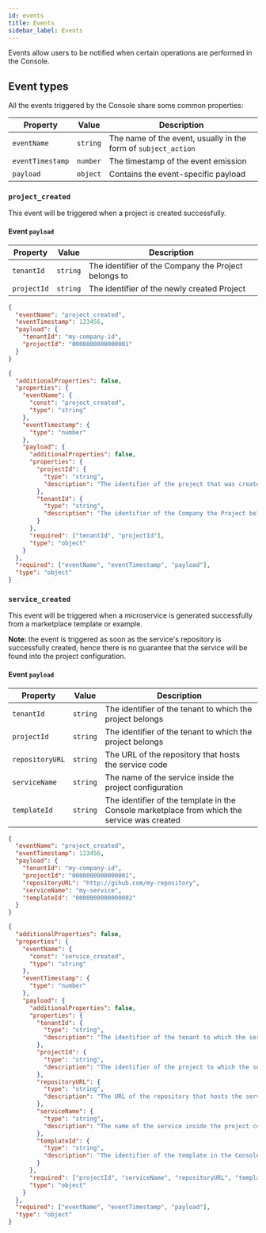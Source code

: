 ```yaml
---
id: events
title: Events
sidebar_label: Events
---
```



Events allow users to be notified when certain operations are performed in the Console.

## Event types

All the events triggered by the Console share some common properties:

| Property | Value | Description |
|-|-|-|
| `eventName` | `string` | The name of the event, usually in the form of `subject_action` |
| `eventTimestamp` | `number` | The timestamp of the event emission |
| `payload` | `object` | Contains the event-specific payload |

### `project_created`

This event will be triggered when a project is created successfully.

#### Event `payload`

| Property | Value | Description |
|-|-|-|
| `tenantId` | `string` | The identifier of the Company the Project belongs to |
| `projectId` | `string` | The identifier of the newly created Project |

<Tabs>
<TabItem value="example" label="Example" default>

  ```json
  {
    "eventName": "project_created",
    "eventTimestamp": 123456,
    "payload": {
      "tenantId": "my-company-id",
      "projectId": "0000000000000001"
    }
  }
  ```

</TabItem>
<TabItem value="json-schema" label="JSON Schema">

  ```json
  {
    "additionalProperties": false,
    "properties": {
      "eventName": {
        "const": "project_created",
        "type": "string"
      },
      "eventTimestamp": {
        "type": "number"
      },
      "payload": {
        "additionalProperties": false,
        "properties": {
          "projectId": {
            "type": "string",
            "description": "The identifier of the project that was created"
          },
          "tenantId": {
            "type": "string",
            "description": "The identifier of the Company the Project belongs to"
          }
        },
        "required": ["tenantId", "projectId"],
        "type": "object"
      }
    },
    "required": ["eventName", "eventTimestamp", "payload"],
    "type": "object"
  }
  ```

</TabItem>
</Tabs>

### `service_created`

This event will be triggered when a microservice is generated successfully from a marketplace template or example.

**Note**: the event is triggered as soon as the service's repository is successfully created, hence there is no guarantee that the service will be found into the project configuration.

#### Event `payload`

| Property | Value | Description |
|-|-|-|
| `tenantId` | `string` | The identifier of the tenant to which the project belongs |
| `projectId` | `string` | The identifier of the tenant to which the project belongs |
| `repositoryURL` | `string` | The URL of the repository that hosts the service code |
| `serviceName` | `string` | The name of the service inside the project configuration |
| `templateId` | `string` | The identifier of the template in the Console marketplace from which the service was created |

<Tabs>
<TabItem value="example" label="Example" default>

  ```json
  {
    "eventName": "project_created",
    "eventTimestamp": 123456,
    "payload": {
      "tenantId": "my-company-id",
      "projectId": "0000000000000001",
      "repositoryURL": "http://gihub.com/my-repository",
      "serviceName": "my-service",
      "templateId": "0000000000000002"
    }
  }
  ```

</TabItem>
<TabItem value="json-schema" label="JSON Schema">

  ```json
  {
    "additionalProperties": false,
    "properties": {
      "eventName": {
        "const": "service_created",
        "type": "string"
      },
      "eventTimestamp": {
        "type": "number"
      },
      "payload": {
        "additionalProperties": false,
        "properties": {
          "tenantId": {
            "type": "string",
            "description": "The identifier of the tenant to which the service belongs"
          },
          "projectId": {
            "type": "string",
            "description": "The identifier of the project to which the service belongs"
          },
          "repositoryURL": {
            "type": "string",
            "description": "The URL of the repository that hosts the service code"
          },
          "serviceName": {
            "type": "string",
            "description": "The name of the service inside the project configuration"
          },
          "templateId": {
            "type": "string",
            "description": "The identifier of the template in the Console marketplace from which the service was created"
          }
        },
        "required": ["projectId", "serviceName", "repositoryURL", "templateId"],
        "type": "object"
      }
    },
    "required": ["eventName", "eventTimestamp", "payload"],
    "type": "object"
  }
  ```

</TabItem>
</Tabs>
